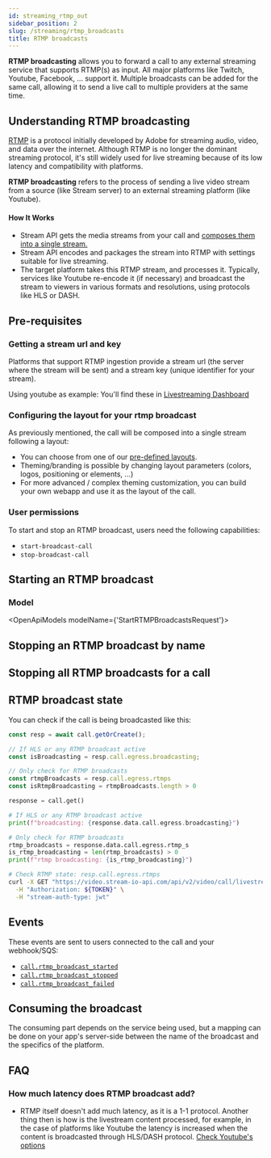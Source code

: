 ```yaml
---
id: streaming_rtmp_out
sidebar_position: 2
slug: /streaming/rtmp_broadcasts
title: RTMP broadcasts
---
```




**RTMP broadcasting** allows you to forward a call to any external streaming service that supports RTMP(s) as input. All major platforms like Twitch, Youtube, Facebook, … support it.
Multiple broadcasts can be added for the same call, allowing it to send a live call to multiple providers at the same time.

## Understanding RTMP broadcasting
[RTMP](https://en.wikipedia.org/wiki/Real-Time_Messaging_Protocol) is a protocol initially developed by Adobe for streaming audio, video, and data over
the internet. Although RTMP is no longer the dominant streaming protocol, it's still widely used for live streaming because of its low latency and
compatibility with platforms.

**RTMP broadcasting** refers to the process of sending a live video stream from a source (like Stream server) to an external streaming platform (like Youtube).

#### How It Works
- Stream API gets the media streams from your call and [composes them into a single stream.](#configuring-the-layout-for-your-rtmp-broadcast)
- Stream API encodes and packages the stream into RTMP with settings suitable for live streaming.
- The target platform takes this RTMP stream, and processes it. Typically, services like Youtube
re-encode it (if necessary) and broadcast the stream to viewers in various formats and resolutions,
using protocols like HLS or DASH.

## Pre-requisites

### Getting a stream url and key

Platforms that support RTMP ingestion provide a stream url (the server where the stream will be sent) and a stream key (unique identifier for your stream).

Using youtube as example: You'll find these in [Livestreaming Dashboard](https://youtube.com/livestreaming/dashboard)

### Configuring the layout for your rtmp broadcast

As previously mentioned, the call will be composed into a single stream following a layout:
- You can choose from one of our [pre-defined layouts](./../../recording/calls/#recording-layouts).
- Theming/branding is possible by changing layout parameters (colors, logos, positioning or elements, …)
- For more advanced / complex theming customization, you can build your own webapp and use it as the layout of the call.

<CallTypeRtmpSettings />

### User permissions

To start and stop an RTMP broadcast, users need the following capabilities:

- `start-broadcast-call`
- `stop-broadcast-call`

## Starting an RTMP broadcast

<RtmpBroadcastStart />

### Model
<OpenApiModels modelName={'StartRTMPBroadcastsRequest'}></OpenApiModels>

## Stopping an RTMP broadcast by name

<RtmpBroadcastStop />

## Stopping all RTMP broadcasts for a call

<RtmpBroadcastStopAll />

## RTMP broadcast state

You can check if the call is being broadcasted like this:

<Tabs groupId="examples">
<TabItem value="js" label="JavaScript">

```js
const resp = await call.getOrCreate();

// If HLS or any RTMP broadcast active
const isBroadcasting = resp.call.egress.broadcasting;

// Only check for RTMP broadcasts
const rtmpBroadcasts = resp.call.egress.rtmps
const isRtmpBroadcasting = rtmpBroadcasts.length > 0
```

</TabItem>
<TabItem value="py" label="Python">

```py
response = call.get()

# If HLS or any RTMP broadcast active
print(f"broadcasting: {response.data.call.egress.broadcasting}")

# Only check for RTMP broadcasts
rtmp_broadcasts = response.data.call.egress.rtmp_s
is_rtmp_broadcasting = len(rtmp_broadcasts) > 0
print(f"rtmp broadcasting: {is_rtmp_broadcasting}")
```

</TabItem>
<TabItem value="curl" label="cURL">

```bash
# Check RTMP state: resp.call.egress.rtmps
curl -X GET "https://video.stream-io-api.com/api/v2/video/call/livestream/${CALL_ID}?api_key=${API_KEY}" \
  -H "Authorization: ${TOKEN}" \
  -H "stream-auth-type: jwt"
```

</TabItem>
</Tabs>

## Events

These events are sent to users connected to the call and your webhook/SQS:

- [`call.rtmp_broadcast_started`](./../../streaming/events/#CallRtmpBroadcastStartedEvent)
- [`call.rtmp_broadcast_stopped`](./../../streaming/events/#CallRtmpBroadcastStoppedEvent)
- [`call.rtmp_broadcast_failed`](./../../streaming/events/#CallRtmpBroadcastFailedEvent)

## Consuming the broadcast

The consuming part depends on the service being used, but a mapping can be done on your app's server-side
between the name of the broadcast and the specifics of the platform.

## FAQ

### How much latency does RTMP broadcast add?

- RTMP itself doesn't add much latency, as it is a 1-1 protocol. Another thing then is how is the livestream content
processed, for example, in the case of platforms like Youtube the latency is increased when the content is
broadcasted through HLS/DASH protocol. [Check Youtube's options](https://support.google.com/youtube/answer/7444635?sjid=10230171077221482676-EU)
